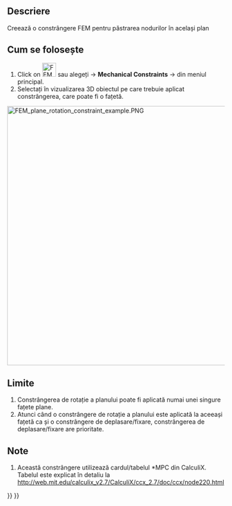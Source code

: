 <languages/>

{{Docnav
|[[FEM_ConstraintFlowVelocity|Constraint flow velocity]]
|[[FEM_ConstraintSectionPrint|Constraint section print]]
|[[FEM_Workbench|FEM]]
|IconL=FEM_ConstraintFlowVelocity.svg
|IconR=FEM_ConstraintSectionPrint.svg
|IconC=Workbench_FEM.svg
}}

<div class="mw-translate-fuzzy">
{{GuiCommand/ro|Name=FEM ConstraintPlaneRotation|Name/ro=FEM ConstraintPlaneRotation|MenuLocation=Model → Mechanical Constraints → Constraint plane rotation||Workbenches=[[FEM_Workbench/ro|FEM]]|Shortcut=|SeeAlso=[[FEM_tutorial/ro|FEM tutorial]]}}
</div>

<span id="Description"></span>
==Descriere==

<div class="mw-translate-fuzzy">
Creează o constrângere FEM pentru păstrarea nodurilor în același plan
</div>

<span id="Usage"></span>
<div class="mw-translate-fuzzy">
== Cum se folosește ==
</div>

<div class="mw-translate-fuzzy">
#Click on [[Image:FEM ConstraintPlaneRotation.png|32px]] sau alegeți  {{KEY|Model}} → '''Mechanical Constraints''' → {{KEY|[[Image:FEM ConstraintPlaneRotation.png|32px]] Constraint plane rotation}}  din meniul principal.
#Selectați în vizualizarea 3D obiectul pe care trebuie aplicat constrângerea, care poate fi o fațetă.
</div>

[[Image:FEM_plane_rotation_constraint_example.PNG|600px]]
{{Caption|Example of plane multi-point constraint use. Both simply-supported beams are subjected to the same force but the bottom one has plane MPC applied to the green segment of the top face. This forces the nodes there to stay on the same plane and changes the deformation (here scaled).}}

<span id="Limitations"></span>
==Limite==

<div class="mw-translate-fuzzy">
#Constrângerea de rotație a planului poate fi aplicată numai unei singure fațete plane.
#Atunci când o constrângere de rotație a planului este aplicată la aceeași fațetă ca și o constrângere de deplasare/fixare, constrângerea de deplasare/fixare are prioritate.
</div>

<span id="Notes"></span>
==Note==

<div class="mw-translate-fuzzy">
#Această constrângere utilizează cardul/tabelul *MPC din CalculiX. Tabelul este explicat în detaliu la http://web.mit.edu/calculix_v2.7/CalculiX/ccx_2.7/doc/ccx/node220.html
</div>


{{Docnav
|[[FEM_ConstraintFlowVelocity|Constraint flow velocity]]
|[[FEM_ConstraintSectionPrint|Constraint section print]]
|[[FEM_Workbench|FEM]]
|IconL=FEM_ConstraintFlowVelocity.svg
|IconR=FEM_ConstraintSectionPrint.svg
|IconC=Workbench_FEM.svg
}}

{{FEM_Tools_navi{{#translation:}}}}
{{Userdocnavi{{#translation:}}}}